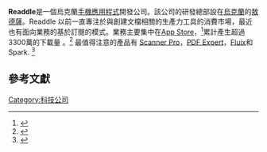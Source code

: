 {{expand|time=2016-02-03T11:06:48+00:00}}
{{Infobox company
| name = Readdle 公司
| logo = [[File:Readdle.png|240px]]
| type = 
| industry = [[手機應用程式|手機應用程式]]
| foundation = 2007年
| location = [[烏克蘭|烏克蘭]], [[敖德薩|敖德薩]]
| area_served = 全球
| key_people = Igor Zhadanov (CEO), Denys Zhadanov (CMO), Alex Tyagulsky (CIO), Andrian Budantsov (CTO), Dmitry Protserov (CFO)
| products = Scanner Pro，PDF Expert，Fluix，Spark，Documents，PDF Office，Printer Pro和PDF Converter|
| num_employees = 約85人<ref>{{Cite web |url=https://readdle.com/careers/index |title=存档副本 |access-date=2016-03-06 |archive-date=2016-03-06 |archive-url=https://web.archive.org/web/20160306223344/https://readdle.com/careers/index }}</ref>
| homepage = [http://www.readdle.com www.readdle.com]
}}
'''Readdle '''是一個烏克蘭[[流動應用程式|手機應用程式]]開發公司。該公司的研發總部設在[[烏克蘭|烏克蘭]]的[[敖德薩|敖德薩]]。Readdle 以前一直專注於與創建文檔相關的生產力工具的消費市場，最近也有面向業務的基於訂閱的模式。業務主要集中在[[App_Store|App Store]]，<ref>{{Cite web |url=http://venturebeat.com/2015/05/29/40m-downloads-on-readdle-adds-a-slick-email-client-to-its-suite-of-ios-productivity-apps/ |title=VentureBeat |accessdate=2016-02-03 |archive-date=2016-02-05 |archive-url=https://web.archive.org/web/20160205212241/http://venturebeat.com/2015/05/29/40m-downloads-on-readdle-adds-a-slick-email-client-to-its-suite-of-ios-productivity-apps/ |dead-url=no }}</ref>累計產生超過3300萬的下載量 。<ref>{{Cite web |url=http://www.bloomberg.com/bw/articles/2014-08-21/readdle-has-an-unusual-startup-backdrop-in-ukraine/ |title=Bloomberg |accessdate=2016-02-03 |archive-date=2016-02-03 |archive-url=https://web.archive.org/web/20160203182237/http://www.bloomberg.com/bw/articles/2014-08-21/readdle-has-an-unusual-startup-backdrop-in-ukraine/ |dead-url=no }}</ref> 最值得注意的產品有 [[Scanner_Pro|Scanner Pro]]，[[PDF_Expert|PDF Expert]]，[[Fluix|Fluix]]和 Spark. <ref>{{Cite web |url=http://www.theverge.com/2014/4/16/5450352/the-app-men-of-odessa-readdle |title=The Verge |accessdate=2016-02-03 |archive-date=2016-02-02 |archive-url=https://web.archive.org/web/20160202233122/http://www.theverge.com/2014/4/16/5450352/the-app-men-of-odessa-readdle |dead-url=no }}</ref>

== 參考文獻 ==
{{Reflist}}

[[Category:科技公司|Category:科技公司]]